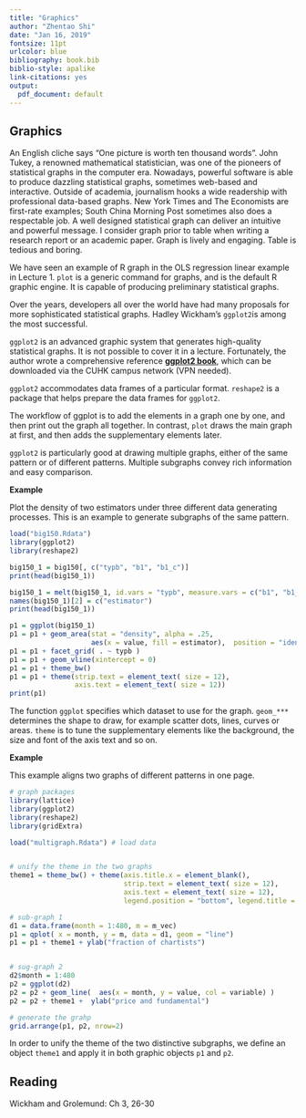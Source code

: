 ```yaml
---
title: "Graphics"
author: "Zhentao Shi"
date: "Jan 16, 2019"
fontsize: 11pt
urlcolor: blue
bibliography: book.bib
biblio-style: apalike
link-citations: yes
output:
  pdf_document: default
---
```



## Graphics

An English cliche says "One picture is worth ten thousand words".
John Tukey, a renowned mathematical statistician, was one of the pioneers of statistical graphs
in the computer era. Nowadays, powerful software is able to produce dazzling statistical graphs,
sometimes web-based and interactive. Outside of academia, journalism hooks a wide readership with
professional data-based graphs. New York Times and The Economists are first-rate examples;
South China Morning Post sometimes also does a respectable job.
A well designed statistical graph can deliver an intuitive and powerful message.
I consider graph prior to table when writing a research report or an academic paper.
Graph is lively and engaging. Table is tedious and boring.

We have seen an example of R graph in the OLS regression linear example in Lecture 1.
`plot` is a generic command for graphs, and is the default R graphic engine.
It is capable of producing preliminary statistical graphs.

Over the years, developers all over the world have had many proposals for
more sophisticated statistical graphs. Hadley Wickham's 
`ggplot2`is among the most successful. 

`ggplot2` is an advanced graphic system that generates high-quality statistical graphs.
It is not possible to cover it in a lecture. Fortunately, the author wrote a comprehensive reference
[**ggplot2 book**](http://link.springer.com/book/10.1007%2F978-0-387-98141-3),
which can be downloaded via the CUHK campus network (VPN needed).

`ggplot2` accommodates data frames of a particular format. `reshape2` is a package that helps prepare the data frames for `ggplot2`.

The workflow of ggplot is to add the elements in a graph one by one, and then print out
the graph all together.
In contrast, `plot` draws the main graph at first, and then adds the supplementary elements later.

`ggplot2` is particularly good at drawing multiple graphs, either of the same pattern or of
different patterns. Multiple subgraphs convey rich information and easy comparison.


**Example**

Plot the density of two estimators under three different data generating processes.
This is an example to generate subgraphs of the same pattern.

```r
load("big150.Rdata")
library(ggplot2)
library(reshape2)

big150_1 = big150[, c("typb", "b1", "b1_c")]
print(head(big150_1))

big150_1 = melt(big150_1, id.vars = "typb", measure.vars = c("b1", "b1_c"))
names(big150_1)[2] = c("estimator")
print(head(big150_1))

p1 = ggplot(big150_1)
p1 = p1 + geom_area(stat = "density", alpha = .25,
                    aes(x = value, fill = estimator),  position = "identity")
p1 = p1 + facet_grid( . ~ typb )  
p1 = p1 + geom_vline(xintercept = 0)
p1 = p1 + theme_bw()
p1 = p1 + theme(strip.text = element_text( size = 12),
                axis.text = element_text( size = 12))
print(p1)
```
The function `ggplot` specifies which dataset to use for the graph. `geom_***` determines the shape to draw, for example scatter dots, lines, curves or areas. `theme` is to tune the supplementary elements like the background, the size and font of the axis text and so on.


**Example**

This example aligns two graphs of different patterns in one page.

```r
# graph packages
library(lattice)
library(ggplot2)
library(reshape2)
library(gridExtra)

load("multigraph.Rdata") # load data


# unify the theme in the two graphs
theme1 = theme_bw() + theme(axis.title.x = element_blank(),
                            strip.text = element_text( size = 12),
                            axis.text = element_text( size = 12),
                            legend.position = "bottom", legend.title = element_blank())

# sub-graph 1
d1 = data.frame(month = 1:480, m = m_vec)
p1 = qplot( x = month, y = m, data = d1, geom = "line")
p1 = p1 + theme1 + ylab("fraction of chartists")


# sug-graph 2
d2$month = 1:480
p2 = ggplot(d2)
p2 = p2 + geom_line(  aes(x = month, y = value, col = variable) )  
p2 = p2 + theme1 +  ylab("price and fundamental")

# generate the grahp
grid.arrange(p1, p2, nrow=2)
```

In order to unify the theme of the two distinctive subgraphs,
we define an object `theme1` and apply it in both graphic objects
`p1` and `p2`.

## Reading

Wickham and Grolemund: Ch 3, 26-30
